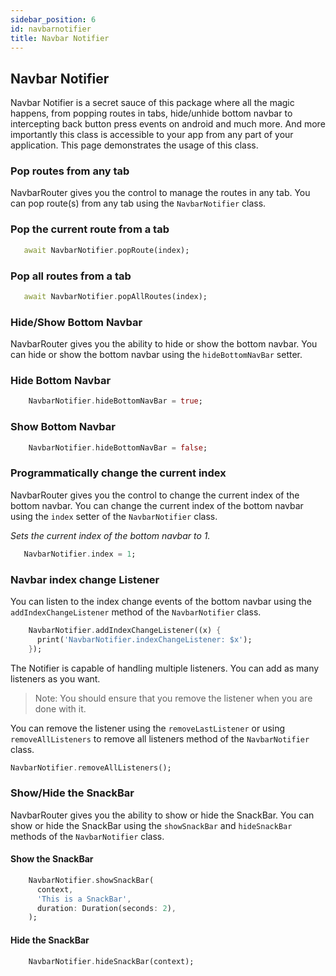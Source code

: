 ```yaml
---
sidebar_position: 6
id: navbarnotifier
title: Navbar Notifier
---
```


## Navbar Notifier

Navbar Notifier is a secret sauce of this package where all the magic happens, from popping routes in tabs, hide/unhide bottom navbar to intercepting back button press events on android and much more. And more importantly this class is accessible to your app from any part of your application. This page demonstrates the usage of this class.

### Pop routes from any tab

NavbarRouter gives you the control to manage the routes in any tab. You can pop route(s) from any tab using the `NavbarNotifier` class.

### Pop the current route from a tab

```dart
   await NavbarNotifier.popRoute(index);
```

### Pop all routes from a tab

```dart
   await NavbarNotifier.popAllRoutes(index);
```

### Hide/Show Bottom Navbar

NavbarRouter gives you the ability to hide or show the bottom navbar. You can hide or show the bottom navbar using the `hideBottomNavBar` setter.

### Hide Bottom Navbar

```dart
    NavbarNotifier.hideBottomNavBar = true;
```

### Show Bottom Navbar

```dart
    NavbarNotifier.hideBottomNavBar = false;
```

### Programmatically change the current index

NavbarRouter gives you the control to change the current index of the bottom navbar. You can change the current index of the bottom navbar using the `index` setter of the `NavbarNotifier` class.

_Sets the current index of the bottom navbar to 1._

```dart
   NavbarNotifier.index = 1;
```

### Navbar index change Listener

You can listen to the index change events of the bottom navbar using the `addIndexChangeListener` method of the `NavbarNotifier` class.

```dart
    NavbarNotifier.addIndexChangeListener((x) {
      print('NavbarNotifier.indexChangeListener: $x');
    });
```

The Notifier is capable of handling multiple listeners. You can add as many listeners as you want.

> Note: You should ensure that you remove the listener when you are done with it.

You can remove the listener using the `removeLastListener` or using `removeAllListeners` to remove all listeners method of the `NavbarNotifier` class.

```dart
NavbarNotifier.removeAllListeners();
```

### Show/Hide the SnackBar

NavbarRouter gives you the ability to show or hide the SnackBar. You can show or hide the SnackBar using the `showSnackBar` and `hideSnackBar` methods of the `NavbarNotifier` class.

#### Show the SnackBar

```dart
    NavbarNotifier.showSnackBar(
      context,
      'This is a SnackBar',
      duration: Duration(seconds: 2),
    );
```

#### Hide the SnackBar

```dart
    NavbarNotifier.hideSnackBar(context);
```
